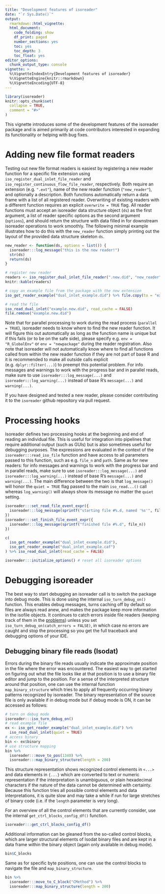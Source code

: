 ```yaml
---
title: "Development features of isoreader"
date: "`r Sys.Date()`"
output:
  rmarkdown::html_vignette:
  html_document:
    code_folding: show
    df_print: paged
    number_sections: yes
    toc: yes
    toc_depth: 3
    toc_float: yes
editor_options:
  chunk_output_type: console
vignette: >
  %\VignetteIndexEntry{Development features of isoreader}
  %\VignetteEngine{knitr::rmarkdown}
  %\VignetteEncoding{UTF-8}
---
```


```r
library(isoreader)
knitr::opts_chunk$set(
  collapse = TRUE,
  comment = "#>"
)
```

This vignette introduces some of the development features of the isoreader package and is aimed primarily at code contributors interested in expanding its functionality or helping with bug fixes.

# Adding new file format readers

Testing out new file format readers is easiest by registering a new reader function for a specific file extension using `iso_register_dual_inlet_file_reader` and `iso_register_continuous_flow_file_reader`, respectively. Both require an extension (e.g. `".ext"`), name of the new reader function (`"new_reader"`), and optionally a description. Both functions automatically return a data frame with a list of all registered reader. Overwriting of existing readers with a different function requires an explicit `overwrite = TRUE` flag. All reader functions must accept an isoreader data structure object (`ds`) as the first argument, a list of reader specific options as the second argument (`options`), and should return the structure with data filled in for downstream isoreader operations to work smoothly. The following minimal example illustrates how to do this with the `new_reader` function simply printing out the layout of the provided data structure skeleton `ds`.

```r
new_reader <- function(ds, options = list()) {
  isoreader:::log_message("this is the new reader!")
  str(ds)
  return(ds)
}

# register new reader
readers <- iso_register_dual_inlet_file_reader(".new.did", "new_reader")
knitr::kable(readers)

# copy an example file from the package with the new extension
iso_get_reader_example("dual_inlet_example.did") %>% file.copy(to = "example.new.did")

# read the file
iso_read_dual_inlet("example.new.did", read_cache = FALSE)
file.remove("example.new.did")
```

Note that for parallel processing to work during the read process (`parallel = TRUE`), isoreader needs to know where to find the new reader function. It will figure this out automatically as long as the function name is unique but if this fails (or to be on the safe side), please specify e.g. `env = "R_GlobalEnv"` or `env = "newpackage"` during the reader registration. Also note that isoreader will not automatically know where to find all functions called from within the new reader function if they are not part of base R and it is recommended to make all outside calls explicit (e.g. `dplyr::filter(...)`) to preempt this potential problem. For info messages and warnings to work with the progress bar and in parallel reads, make sure to use `isoreader:::log_message(...)` and `isoreader:::log_warning(...)` instead of base R's `message(...)` and `warning(...)`.

If you have designed and tested a new reader, please consider contributing it to the `isoreader` github repository via pull request.

# Processing hooks

Isoreader defines two processing hooks at the beginning and end of reading an individual file. This is useful for integration into pipelines that require additional output (such as GUIs) but is also sometimes useful for debugging purposes. The expressions are evaluated in the context of the `isoreader:::read_iso_file` function and have access to all parameters passed to this function, such as e.g. `file_n` and `path`. Same as for new readers: for info messages and warnings to work with the progress bar and in parallel reads, make sure to use `isoreader:::log_message(...)` and `isoreader:::log_warning(...)` instead of base R's `message(...)` and `warning(...)`. The main difference between the two is that `log_message()` will honor the `quiet = TRUE` flag passed to the main `iso_read...()` call whereas `log_warning()` will always show its message no matter the `quiet` setting.

```r
isoreader:::set_read_file_event_expr({
  isoreader:::log_message(sprintf("starting file #%.d, named '%s'", file_n, basename(path)))
})
isoreader:::set_finish_file_event_expr({
  isoreader:::log_message(sprintf("finished file #%.d", file_n))
})

c(
  iso_get_reader_example("dual_inlet_example.did"),
  iso_get_reader_example("dual_inlet_example.caf")
) %>% iso_read_dual_inlet(read_cache = FALSE)

isoreader:::initialize_options() # reset all isoreader options
```


# Debugging isoreader

The best way to start debugging an isoreader call is to switch the package into debug mode. This is done using the internal `iso_turn_debug_on()` function. This enables debug messages, turns caching off by default so files are always read anew, and makes the package keep more information in the isofile objects. It continues to catch errors inside file readers (keeping track of them in the [problems](operations.html#dealing-with-file-read-problems)) unless you set `iso_turn_debug_on(catch_errors = FALSE)`, in which case no errors are caught and stop the processing so you get the full traceback and debugging options of your IDE.

## Debugging binary file reads (Isodat)

Errors during the binary file reads usually indicate the approximate position in the file where the error was encountered. The easiest way to get started on figuring out what the file looks like at that position is to use a binary file editor and jump to the position. For a sense of the interpreted structure around that position, one can use the internal function `map_binary_structure` which tries to apply all frequently occurring binary patterns recognized by isoreader. The binary representation of the source file is only available if in debug mode but if debug mode is ON, it can be accessed as follows:

```r
# turn on debug mode
isoreader:::iso_turn_debug_on()
# read example file
ex <- iso_get_reader_example("dual_inlet_example.did") %>%  
  iso_read_dual_inlet(quiet = TRUE)
# access binary
bin <- ex$binary
# use structure mapping
bin %>%
  isoreader:::move_to_pos(1340) %>%
  isoreader:::map_binary_structure(length = 200)
```

This structure representation shows recognized control elements in `<...>` and data elements in `{...}` which are converted to text or numeric representation if the interpretation is unambiguous, or plain hexadecimal characters if the nature of the data cannot be determined with certainty. Because this function tries all possible control elements and data interpretations, it is quite slow and may take a while if run for large stretches of binary code (i.e. if the `length` parameter is very long).

For an overview of all the control elements that are currently consider, use the internal `get_ctrl_blocks_config_df()` function.

```r
isoreader:::get_ctrl_blocks_config_df()
```

Additional information can be gleaned from the so-called control blocks, which are larger structural elements of Isodat binary files and are kept in a data frame within the binary object (again only available in debug mode).

```r
bin$C_blocks
```

Same as for specific byte positions, one can use the control blocks to navigate the file and `map_binary_structure`.

```r
bin %>%
  isoreader:::move_to_C_block("CMethod") %>%
  isoreader:::map_binary_structure(length = 200)
```
